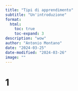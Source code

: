 ```yaml
---
title: "Tipi di apprendimento"
subtitle: "Un'introduzione"
format:
  html:
    toc: true
    toc-expand: 3
description: "wow"
author: "Antonio Montano"
date: "2024-03-25"
date-modified: "2024-03-26"
image: ""
---
```


# 1


